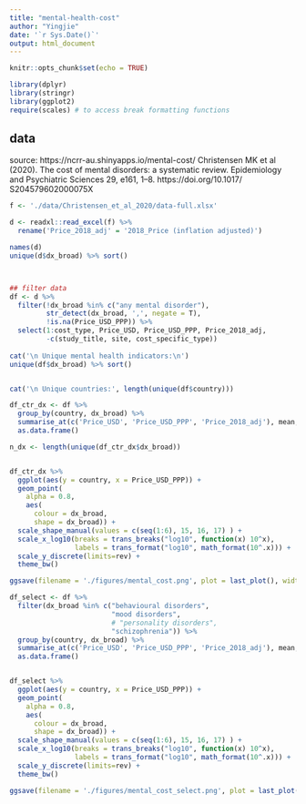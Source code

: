 ```yaml
---
title: "mental-health-cost"
author: "Yingjie"
date: '`r Sys.Date()`'
output: html_document
---
```


```r
knitr::opts_chunk$set(echo = TRUE)

library(dplyr)
library(stringr)
library(ggplot2)
require(scales) # to access break formatting functions
```


## data

  source: https://ncrr-au.shinyapps.io/mental-cost/
  Christensen MK et al (2020). The cost of mental disorders: a systematic review. Epidemiology and Psychiatric Sciences 29, e161, 1–8. https://doi.org/10.1017/ S204579602000075X
  
```r
f <- './data/Christensen_et_al_2020/data-full.xlsx'

d <- readxl::read_excel(f) %>%
  rename('Price_2018_adj' = '2018_Price (inflation adjusted)')

names(d)
unique(d$dx_broad) %>% sort()



## filter data
df <- d %>%
  filter(!dx_broad %in% c("any mental disorder"), 
         str_detect(dx_broad, ',', negate = T),
         !is.na(Price_USD_PPP)) %>%
  select(1:cost_type, Price_USD, Price_USD_PPP, Price_2018_adj,
         -c(study_title, site, cost_specific_type))
  
cat('\n Unique mental health indicators:\n')
unique(df$dx_broad) %>% sort()


cat('\n Unique countries:', length(unique(df$country)))
```


```r

df_ctr_dx <- df %>%
  group_by(country, dx_broad) %>%
  summarise_at(c('Price_USD', 'Price_USD_PPP', 'Price_2018_adj'), mean, na.rm = TRUE) %>%
  as.data.frame()

n_dx <- length(unique(df_ctr_dx$dx_broad))


df_ctr_dx %>%
  ggplot(aes(y = country, x = Price_USD_PPP)) + 
  geom_point(
    alpha = 0.8,
    aes(
      colour = dx_broad,
      shape = dx_broad)) +
  scale_shape_manual(values = c(seq(1:6), 15, 16, 17) ) +
  scale_x_log10(breaks = trans_breaks("log10", function(x) 10^x),
                labels = trans_format("log10", math_format(10^.x))) +
  scale_y_discrete(limits=rev) +
  theme_bw()

ggsave(filename = './figures/mental_cost.png', plot = last_plot(), width = 7, height = 10, units = 'in', dpi = 300, bg = NULL)
```



```r
df_select <- df %>%
  filter(dx_broad %in% c("behavioural disorders", 
                         "mood disorders", 
                         # "personality disorders", 
                         "schizophrenia")) %>%
  group_by(country, dx_broad) %>%
  summarise_at(c('Price_USD', 'Price_USD_PPP', 'Price_2018_adj'), mean, na.rm = TRUE) %>%
  as.data.frame() 


df_select %>%
  ggplot(aes(y = country, x = Price_USD_PPP)) + 
  geom_point(
    alpha = 0.8,
    aes(
      colour = dx_broad,
      shape = dx_broad)) +
  scale_shape_manual(values = c(seq(1:6), 15, 16, 17) ) +
  scale_x_log10(breaks = trans_breaks("log10", function(x) 10^x),
                labels = trans_format("log10", math_format(10^.x))) +
  scale_y_discrete(limits=rev) +
  theme_bw()

ggsave(filename = './figures/mental_cost_select.png', plot = last_plot(), width = 7, height = 10, units = 'in', dpi = 300, bg = NULL)
```

